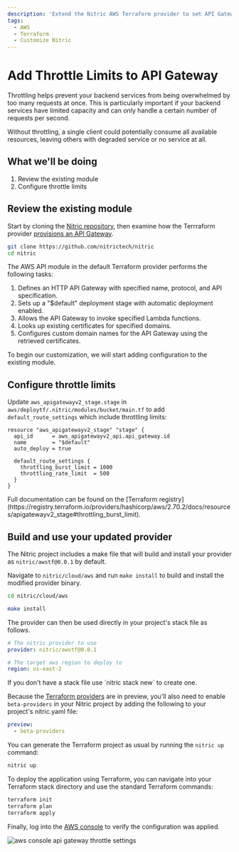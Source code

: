```yaml
---
description: 'Extend the Nitric AWS Terraform provider to set API Gateway throttling limits'
tags:
  - AWS
  - Terraform
  - Customize Nitric
---
```


# Add Throttle Limits to API Gateway

Throttling helps prevent your backend services from being overwhelmed by too many requests at once. This is particularly important if your backend services have limited capacity and can only handle a certain number of requests per second.

Without throttling, a single client could potentially consume all available resources, leaving others with degraded service or no service at all.

## What we'll be doing

1. Review the existing module
2. Configure throttle limits

## Review the existing module

Start by cloning the [Nitric repository](https://github.com/nitrictech/nitric), then examine how the Terrraform provider [provisions an API Gateway](https://github.com/nitrictech/nitric/tree/main/cloud/aws/deploytf/.nitric/modules/api).

```bash
git clone https://github.com/nitrictech/nitric
cd nitric
```

The AWS API module in the default Terraform provider performs the following tasks:

1. Defines an HTTP API Gateway with specified name, protocol, and API specification.
2. Sets up a "$default" deployment stage with automatic deployment enabled.
3. Allows the API Gateway to invoke specified Lambda functions.
4. Looks up existing certificates for specified domains.
5. Configures custom domain names for the API Gateway using the retrieved certificates.

To begin our customization, we will start adding configuration to the existing module.

## Configure throttle limits

Update `aws_apigatewayv2_stage.stage` in `aws/deploytf/.nitric/modules/bucket/main.tf` to add `default_route_settings` which include throttling limits:

```hcl title:aws/deploytf/.nitric/modules/bucket/main.tf
resource "aws_apigatewayv2_stage" "stage" {
  api_id      = aws_apigatewayv2_api.api_gateway.id
  name        = "$default"
  auto_deploy = true

  default_route_settings {
    throttling_burst_limit = 1000
    throttling_rate_limit  = 500
  }
}
```

<Note>
  Full documentation can be found on the [Terraform
  registry](https://registry.terraform.io/providers/hashicorp/aws/2.70.2/docs/resources/apigatewayv2_stage#throttling_burst_limit).
</Note>

## Build and use your updated provider

The Nitric project includes a make file that will build and install your provider as `nitric/awstf@0.0.1` by default.

Navigate to `nitric/cloud/aws` and run `make install` to build and install the modified provider binary.

```bash
cd nitric/cloud/aws

make install
```

The provider can then be used directly in your project's stack file as follows.

```yaml
# The nitric provider to use
provider: nitric/awstf@0.0.1

# The target aws region to deploy to
region: us-east-2
```

<Note>
  If you don't have a stack file use `nitric stack new` to create one.
</Note>

Because the [Terraform providers](/providers/terraform) are in preview, you'll also need to enable `beta-providers` in your Nitric project by adding the following to your project's nitric.yaml file:

```yaml title:nitric.yaml
preview:
  - beta-providers
```

You can generate the Terraform project as usual by running the `nitric up` command:

```bash
nitric up
```

To deploy the application using Terraform, you can navigate into your Terraform stack directory and use the standard Terraform commands:

```bash
terraform init
terraform plan
terraform apply
```

Finally, log into the [AWS console](https://us-east-1.console.aws.amazon.com/apigateway/main/apis?region=us-east-2) to verify the configuration was applied.

<img
  src="/docs/images/guides/api-gateway-throttle/throttle.png"
  className="rounded"
  alt="aws console api gateway throttle settings"
/>
